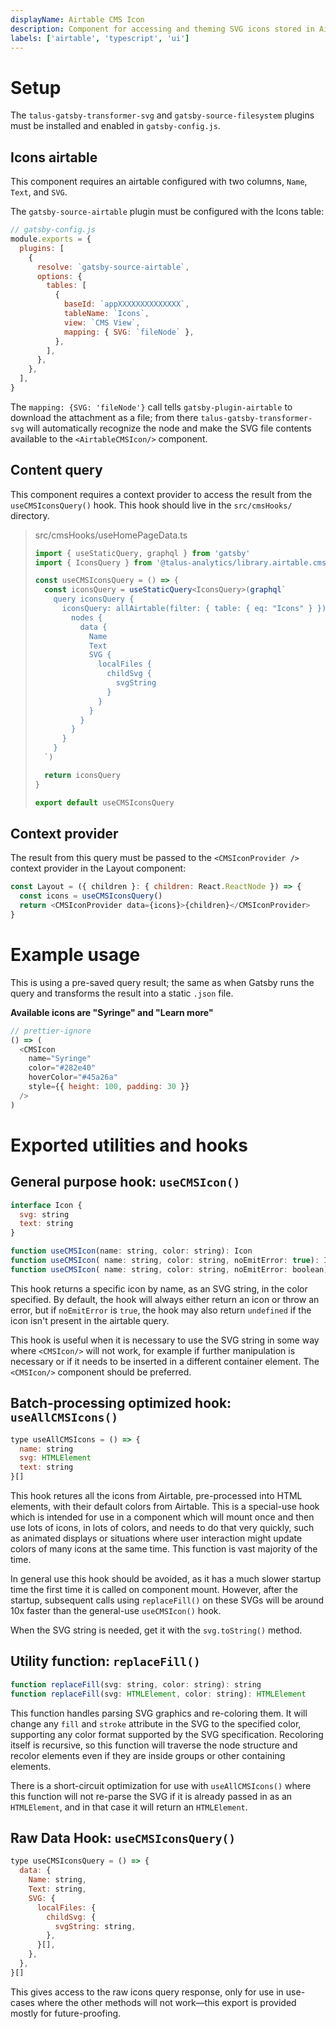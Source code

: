 ```yaml
---
displayName: Airtable CMS Icon
description: Component for accessing and theming SVG icons stored in Airtable
labels: ['airtable', 'typescript', 'ui']
---
```



# Setup

The `talus-gatsby-transformer-svg` and `gatsby-source-filesystem` plugins must be installed and enabled in `gatsby-config.js`.

## Icons airtable

This component requires an airtable configured with two columns, `Name`, `Text`, and `SVG`.

The `gatsby-source-airtable` plugin must be configured with the Icons table:

```js
// gatsby-config.js
module.exports = {
  plugins: [
    {
      resolve: `gatsby-source-airtable`,
      options: {
        tables: [
          {
            baseId: `appXXXXXXXXXXXXXX`,
            tableName: `Icons`,
            view: `CMS View`,
            mapping: { SVG: `fileNode` },
          },
        ],
      },
    },
  ],
}
```

The `mapping: {SVG: 'fileNode'}` call tells `gatsby-plugin-airtable` to download the
attachment as a file; from there `talus-gatsby-transformer-svg` will automatically
recognize the node and make the SVG file contents available to the `<AirtableCMSIcon/>`
component.

## Content query

This component requires a context provider to access the result from the `useCMSIconsQuery()` hook. This hook should live in the `src/cmsHooks/` directory.

> src/cmsHooks/useHomePageData.ts
>
> ```ts
> import { useStaticQuery, graphql } from 'gatsby'
> import { IconsQuery } from '@talus-analytics/library.airtable.cms-icon'
>
> const useCMSIconsQuery = () => {
>   const iconsQuery = useStaticQuery<IconsQuery>(graphql`
>     query iconsQuery {
>       iconsQuery: allAirtable(filter: { table: { eq: "Icons" } }) {
>         nodes {
>           data {
>             Name
>             Text
>             SVG {
>               localFiles {
>                 childSvg {
>                   svgString
>                 }
>               }
>             }
>           }
>         }
>       }
>     }
>   `)
>
>   return iconsQuery
> }
>
> export default useCMSIconsQuery
> ```

## Context provider

The result from this query must be passed to the `<CMSIconProvider />` context provider in the Layout component:

```js
const Layout = ({ children }: { children: React.ReactNode }) => {
  const icons = useCMSIconsQuery()
  return <CMSIconProvider data={icons}>{children}</CMSIconProvider>
}
```

# Example usage

This is using a pre-saved query result; the same as when Gatsby runs the query and
transforms the result into a static `.json` file.

**Available icons are "Syringe" and "Learn more"**

```js live
// prettier-ignore
() => (
  <CMSIcon
    name="Syringe"
    color="#282e40"
    hoverColor="#45a26a"
    style={{ height: 100, padding: 30 }}
  />
)
```

# Exported utilities and hooks

## General purpose hook: `useCMSIcon()`

```js
interface Icon {
  svg: string
  text: string
}

function useCMSIcon(name: string, color: string): Icon
function useCMSIcon( name: string, color: string, noEmitError: true): Icon | undefined
function useCMSIcon( name: string, color: string, noEmitError: boolean): Icon | undefined
```

This hook returns a specific icon by name, as an SVG string, in the color specified. By default, the hook will always either return an icon or throw an error, but if `noEmitError` is `true`, the hook may also return `undefined` if the icon isn't present in the airtable query.

This hook is useful when it is necessary to use the SVG string in some way where `<CMSIcon/>` will not work, for example if further manipulation is necessary or if it needs to be inserted in a different container element. The `<CMSIcon/>` component should be preferred.

## Batch-processing optimized hook: `useAllCMSIcons()`

```js
type useAllCMSIcons = () => {
  name: string
  svg: HTMLElement
  text: string
}[]
```

This hook retures all the icons from Airtable, pre-processed into HTML elements, with their default colors from Airtable. This is a special-use hook which is intended for use in a component which will mount once and then use lots of icons, in lots of colors, and needs to do that very quickly, such as animated displays or situations where user interaction might update colors of many icons at the same time. This function is vast majority of the time.

In general use this hook should be avoided, as it has a much slower startup time the first time it is called on component mount. However, after the startup, subsequent calls using `replaceFill()` on these SVGs will be around 10x faster than the general-use `useCMSIcon()` hook.

When the SVG string is needed, get it with the `svg.toString()` method.

## Utility function: `replaceFill()`

```js
function replaceFill(svg: string, color: string): string
function replaceFill(svg: HTMLElement, color: string): HTMLElement
```

This function handles parsing SVG graphics and re-coloring them. It will change any `fill` and `stroke` attribute in the SVG to the specified color, supporting any color format supported by the SVG specification. Recoloring itself is recursive, so this function will traverse the node structure and recolor elements even if they are inside groups or other containing elements.

There is a short-circuit optimization for use with `useAllCMSIcons()` where this function will not re-parse the SVG if it is already passed in as an `HTMLElement`, and in that case it will return an `HTMLElement`.

## Raw Data Hook: `useCMSIconsQuery()`

```js
type useCMSIconsQuery = () => {
  data: {
    Name: string,
    Text: string,
    SVG: {
      localFiles: {
        childSvg: {
          svgString: string,
        },
      }[],
    },
  },
}[]
```

This gives access to the raw icons query response, only for use in use-cases where the other methods will not work—this export is provided mostly for future-proofing.
